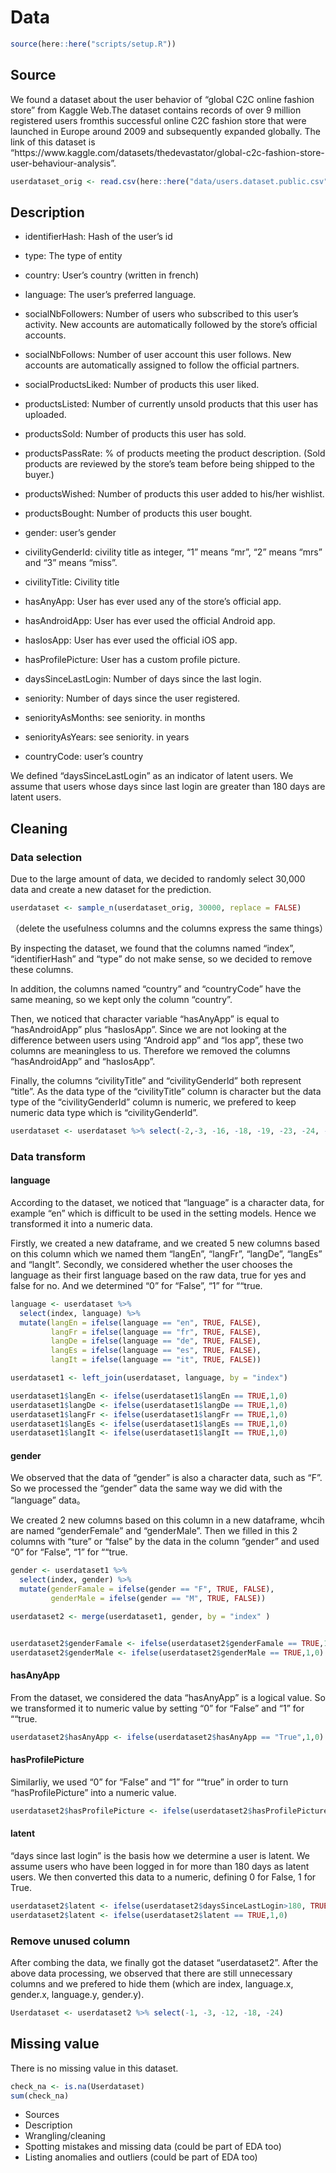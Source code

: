 # Data

```r
source(here::here("scripts/setup.R"))
```

## Source

We found a dataset about the user behavior of "global C2C online fashion store" from Kaggle Web.The dataset contains records of over 9 million registered users fromthis successful online C2C fashion store that were launched in Europe around 2009 and subsequently expanded globally. The link of this dataset is "https://www.kaggle.com/datasets/thedevastator/global-c2c-fashion-store-user-behaviour-analysis".

```r
userdataset_orig <- read.csv(here::here("data/users.dataset.public.csv"))
```

## Description

- identifierHash: Hash of the user's id

- type: The type of entity

- country: User's country (written in french)

- language: The user's preferred language.

- socialNbFollowers: Number of users who subscribed to this user's activity. New accounts are automatically followed by the store's official accounts.

- socialNbFollows: Number of user account this user follows. New accounts are automatically assigned to follow the official partners.

- socialProductsLiked: Number of products this user liked.

- productsListed: Number of currently unsold products that this user has uploaded.

- productsSold: Number of products this user has sold.

- productsPassRate: % of products meeting the product description. (Sold products are reviewed by the store's team before being shipped to the buyer.)

- productsWished: Number of products this user added to his/her wishlist.

- productsBought: Number of products this user bought.

- gender: user's gender

- civilityGenderId: civility title as integer, "1" means "mr", "2" means "mrs" and "3" means "miss".

- civilityTitle: Civility title

- hasAnyApp: User has ever used any of the store's official app.

- hasAndroidApp: User has ever used the official Android app.

- hasIosApp: User has ever used the official iOS app.

- hasProfilePicture: User has a custom profile picture.

- daysSinceLastLogin: Number of days since the last login.

- seniority: Number of days since the user registered.

- seniorityAsMonths: see seniority. in months

- seniorityAsYears: see seniority. in years

- countryCode: user's country

We defined "daysSinceLastLogin" as an indicator of latent users. We assume that users whose days since last login are greater than 180 days are latent users.

## Cleaning

### Data selection

Due to the large amount of data, we decided to randomly select 30,000 data and create a new dataset for the prediction.

```r
userdataset <- sample_n(userdataset_orig, 30000, replace = FALSE)
```

（delete the usefulness columns and the columns express the same things）

By inspecting the dataset, we found that the columns named "index", "identifierHash" and "type" do not make sense, so we decided to remove these columns.

In addition, the columns named "country" and "countryCode" have the same meaning, so we kept only the column "country".

Then, we noticed that character variable "hasAnyApp" is equal to "hasAndroidApp" plus "hasIosApp". Since we are not looking at the difference between users using "Android app" and "Ios app", these two columns are meaningless to us. Therefore we removed the columns "hasAndroidApp" and "hasIosApp".

Finally, the columns "civilityTitle" and "civilityGenderld" both represent "title". As the data type of the "civilityTitle" column is character but the data type of the "civilityGenderId" column is numeric, we prefered to keep numeric data type which is "civilityGenderId".

```r
userdataset <- userdataset %>% select(-2,-3, -16, -18, -19, -23, -24, -25)
```

### Data transform

#### language

According to the dataset, we noticed that "language" is a character data, for example "en" which is difficult to be used in the setting models. Hence we transformed it into a numeric data.

Firstly, we created a new dataframe, and we created 5 new columns based on this column which we named them "langEn", "langFr", "langDe", "langEs" and "langIt". Secondly, we considered whether the user chooses the language as their first language based on the raw data, true for yes and false for no. And we determined "0" for "False", "1" for ""true.

```r

language <- userdataset %>%
  select(index, language) %>%
  mutate(langEn = ifelse(language == "en", TRUE, FALSE),
         langFr = ifelse(language == "fr", TRUE, FALSE),
         langDe = ifelse(language == "de", TRUE, FALSE),
         langEs = ifelse(language == "es", TRUE, FALSE),
         langIt = ifelse(language == "it", TRUE, FALSE)) 

userdataset1 <- left_join(userdataset, language, by = "index")

userdataset1$langEn <- ifelse(userdataset1$langEn == TRUE,1,0)
userdataset1$langDe <- ifelse(userdataset1$langDe == TRUE,1,0)
userdataset1$langFr <- ifelse(userdataset1$langFr == TRUE,1,0)
userdataset1$langEs <- ifelse(userdataset1$langEs == TRUE,1,0)
userdataset1$langIt <- ifelse(userdataset1$langIt == TRUE,1,0)

```

#### gender

We observed that the data of "gender" is also a character data, such as "F". So we processed the "gender" data the same way we did with the "language" data。

We created 2 new columns based on this column in a new dataframe, whcih are named "genderFemale" and "genderMale". Then we filled in this 2 columns with "ture" or "false" by the data in the column "gender" and used "0" for "False", "1" for ""true.

```r
gender <- userdataset1 %>%
  select(index, gender) %>%
  mutate(genderFamale = ifelse(gender == "F", TRUE, FALSE),
         genderMale = ifelse(gender == "M", TRUE, FALSE))

userdataset2 <- merge(userdataset1, gender, by = "index" )


userdataset2$genderFamale <- ifelse(userdataset2$genderFamale == TRUE,1,0)
userdataset2$genderMale <- ifelse(userdataset2$genderMale == TRUE,1,0)

```

#### hasAnyApp

From the dataset, we considered the data "hasAnyApp" is a logical value. So we transformed it to numeric value by setting "0" for "False" and "1" for ""true.


```r
userdataset2$hasAnyApp <- ifelse(userdataset2$hasAnyApp == "True",1,0)
```

#### hasProfilePicture

Similarliy, we used "0" for "False" and "1" for ""true" in order to turn "hasProfilePicture" into a numeric value.


```r
userdataset2$hasProfilePicture <- ifelse(userdataset2$hasProfilePicture == "True",1,0)
```

#### latent

"days since last login" is the basis how we determine a user is latent. We assume users who have been logged in for more than 180 days as latent users. We then converted this data to a numeric, defining 0 for False, 1 for True. 

```r
userdataset2$latent <- ifelse(userdataset2$daysSinceLastLogin>180, TRUE, FALSE)
userdataset2$latent <- ifelse(userdataset2$latent == TRUE,1,0)
```


### Remove unused column

After combing the data, we finally got the dataset "userdataset2". After the above data processing, we observed that there are still unnecessary columns and we prefered to hide them (which are index, language.x, gender.x, language.y, gender.y).

```r
Userdataset <- userdataset2 %>% select(-1, -3, -12, -18, -24)
```


## Missing value

There is no missing value in this dataset.

```r
check_na <- is.na(Userdataset)
sum(check_na)
```


-   Sources
-   Description
-   Wrangling/cleaning
-   Spotting mistakes and missing data (could be part of EDA too)
-   Listing anomalies and outliers (could be part of EDA too)

